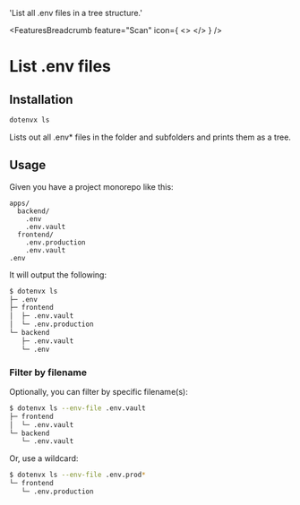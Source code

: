 
  'List all .env files in a tree structure.'

<FeaturesBreadcrumb feature="Scan" icon={
  <>
    <Logo className="w-10 h-10" />
  </>
} />
# List .env files
<GuideHeading lead={description} />

## Installation

```bash
dotenvx ls
```

Lists out all .env* files in the folder and subfolders and prints them as a tree.

## Usage

Given you have a project monorepo like this:

```
apps/
  backend/
    .env
    .env.vault
  frontend/
    .env.production
    .env.vault
.env
```

It will output the following:

```bash
$ dotenvx ls
├─ .env
├─ frontend
│  ├─ .env.vault
│  └─ .env.production
└─ backend
   ├─ .env.vault
   └─ .env
```

### Filter by filename

Optionally, you can filter by specific filename(s):

```bash
$ dotenvx ls --env-file .env.vault
├─ frontend
│  └─ .env.vault
└─ backend
   └─ .env.vault
```

Or, use a wildcard:

```bash
$ dotenvx ls --env-file .env.prod*
└─ frontend
   └─ .env.production
```
